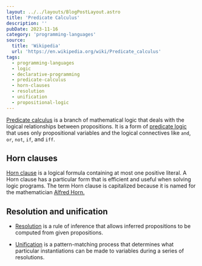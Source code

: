 ```yaml
---
layout: ../../layouts/BlogPostLayout.astro
title: 'Predicate Calculus'
description: ''
pubDate: 2023-11-16
category: 'programming-languages'
source:
  title: 'Wikipedia'
  url: 'https://en.wikipedia.org/wiki/Predicate_calculus'
tags:
  - programming-languages
  - logic
  - declarative-programming
  - predicate-calculus
  - horn-clauses
  - resolution
  - unification
  - propositional-logic
---
```


<a href="https://en.wikipedia.org/wiki/Predicate_calculus" target="_blank">Predicate calculus</a> is a branch of mathematical logic that deals with the logical relationships between propositions. It is a form of <a href="https://en.wikipedia.org/wiki/Predicate_logic" target="_blank">predicate logic</a> that uses only propositional variables and the logical connectives like `and`, `or`, `not`, `if`, and `iff`.

## Horn clauses

<a href="https://en.wikipedia.org/wiki/Horn_clause" target="_blank">Horn clause</a>
 is a logical formula containing at most one positive literal. A Horn clause has a particular form that is efficient and useful when solving logic programs. The term Horn clause is capitalized because it is named for the mathematician <a href="https://en.wikipedia.org/wiki/Alfred_Horn" target="_blank">Alfred Horn.</a>


## Resolution and unification

- <a href="https://en.wikipedia.org/wiki/Resolution_(logic)" target="_blank">Resolution</a>
 is a rule of inference that allows inferred propositions to be computed from given propositions.

- <a href="https://en.wikipedia.org/wiki/Unification_(computer_science)" target="_blank">Unification</a>
 is a pattern-matching process that determines what particular instantiations can be made to variables during a series of resolutions.
